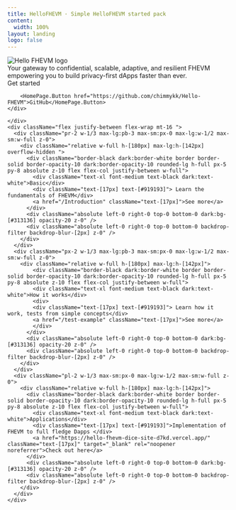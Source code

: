 ```yaml
---
title: HelloFHEVM · Simple HelloFHEVM started pack
content:
  width: 100%
layout: landing
logo: false
---
```



<div className="absolute max-w-[1120px] mx-auto w-full top-20 bottom-0 bg-[url('/colosseum-light.svg')] dark:bg-[url('/colosseum.svg')] bg-no-repeat max-sm:w-[200%] max-sm:-left-[200px] max-sm:hidden" />

<div className="max-w-[1120px] mx-auto vp-doc relative px-[24px] mb-[96px] mt-[32px] md:px-0 md:mb-[64px]">
  <div className="pt-[48px] max-sm:pt-0">
    <div className="max-sm:px-0 flex flex-col gap-8 justify-between md:mx-auto z-0 max-md:justify-center">
      <div className="space-y-8 max-w-[500px] flex flex-col mx-auto items-center text-center">
    <img className="h-[102px] dark:invert-[1] max-sm:h-[60px]" src="/text-light.svg" alt="Hello FHEVM logo" />
    <div className="font-regular text-[21px] max-sm:text-[18px] text-[#919193]">
        Your gateway to  <span className="text-black dark:text-white">confidential</span>, 
        <span className="text-black dark:text-white">scalable</span>, 
        <span className="text-black dark:text-white">adaptive</span>, 
        and <span className="text-black dark:text-white">resilient FHEVM </span> empowering you to build privacy-first dApps faster than ever.
    </div>
    <div className="flex justify-center flex-wrap gap-2">
        <HomePage.Button href="/getting-started" variant="accent">Get started</HomePage.Button>

        <HomePage.Button href="https://github.com/chimmykk/Hello-FHEVM">GitHub</HomePage.Button>
    </div>
</div>


    </div>
    <div className="flex justify-between flex-wrap mt-16 ">
      <div className="pr-2 w-1/3 max-lg:pb-3 max-sm:px-0 max-lg:w-1/2 max-sm:w-full z-0">
        <div className="relative w-full h-[180px] max-lg:h-[142px] overflow-hidden ">
          <div className="border-black dark:border-white border border-solid border-opacity-10 dark:border-opacity-10 rounded-lg h-full px-5 py-8 absolute z-10 flex flex-col justify-between w-full">
            <div className="text-xl font-medium text-black dark:text-white">Basic</div>
            <div className="text-[17px] text-[#919193]"> Learn the fundamentals of FHEVM</div>
            <a href="/Introduction" className="text-[17px]">See more</a>
          </div>
          <div className="absolute left-0 right-0 top-0 bottom-0 dark:bg-[#313136] opacity-20 z-0" />
          <div className="absolute left-0 right-0 top-0 bottom-0 backdrop-filter backdrop-blur-[2px] z-0" />
        </div>
      </div>
      <div className="px-2 w-1/3 max-lg:pb-3 max-sm:px-0 max-lg:w-1/2 max-sm:w-full z-0">
        <div className="relative w-full h-[180px] max-lg:h-[142px]">
            <div className="border-black dark:border-white border border-solid border-opacity-10 dark:border-opacity-10 rounded-lg h-full px-5 py-8 absolute z-10 flex flex-col justify-between w-full">
            <div className="text-xl font-medium text-black dark:text-white">How it works</div>
            <div>
            <div className="text-[17px] text-[#919193]"> Learn how it work, tests from simple concepts</div>
            <a href="/test-example" className="text-[17px]">See more</a>
            </div>
          </div>
          <div className="absolute left-0 right-0 top-0 bottom-0 dark:bg-[#313136] opacity-20 z-0" />
          <div className="absolute left-0 right-0 top-0 bottom-0 backdrop-filter backdrop-blur-[2px] z-0" />
        </div>
      </div>
      <div className="pl-2 w-1/3 max-sm:px-0 max-lg:w-1/2 max-sm:w-full z-0">
        <div className="relative w-full h-[180px] max-lg:h-[142px]">
          <div className="border-black dark:border-white border border-solid border-opacity-10 dark:border-opacity-10 rounded-lg h-full px-5 py-8 absolute z-10 flex flex-col justify-between w-full">
            <div className="text-xl font-medium text-black dark:text-white">Applications</div>
            <div className="text-[17px] text-[#919193]">Implementation of FHEVM to full fledge Dapps </div>
            <a href="https://hello-fhevm-dice-site-d7kd.vercel.app/" className="text-[17px]" target="_blank" rel="noopener noreferrer">Check out here</a>
          </div>
          <div className="absolute left-0 right-0 top-0 bottom-0 dark:bg-[#313136] opacity-20 z-0" />
          <div className="absolute left-0 right-0 top-0 bottom-0 backdrop-filter backdrop-blur-[2px] z-0" />
        </div>
      </div>
    </div>

  </div>
  <div className="w-full flex justify-center mt-12">
   <VideoModal videoId="yEDTq_0OpyE" />
  </div>
</div>